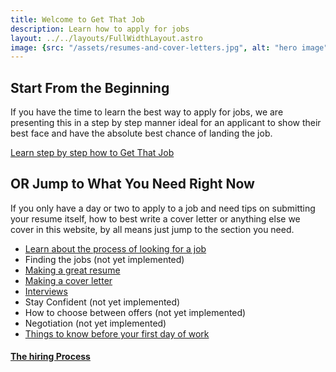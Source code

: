 ```yaml
---
title: Welcome to Get That Job
description: Learn how to apply for jobs
layout: ../../layouts/FullWidthLayout.astro
image: {src: "/assets/resumes-and-cover-letters.jpg", alt: "hero image"}
---
```


## Start From the Beginning
If you have the time to learn the best way to apply for jobs, we are presenting this in a step by step manner ideal for an applicant to show their best face and have the absolute best chance of landing the job. 

[Learn step by step how to Get That Job](/en/hiring-process)

## OR Jump to What You Need Right Now
If you only have a day or two to apply to a job and need tips on submitting your resume itself, how to best write a cover letter or anything else we cover in this website, by all means just jump to the section you need. 

- [Learn about the process of looking for a job](/en/hiring-process)
- Finding the jobs (not yet implemented) 
- [Making a great resume](/en/resume)
- [Making a cover letter](/en/cover-letter)
- [Interviews](/en/interviews)
- Stay Confident (not yet implemented)
- How to choose between offers (not yet implemented)
- Negotiation (not yet implemented)
- [Things to know before your first day of work](/en/first-day)


#### [The hiring Process](/en/hiring-process)